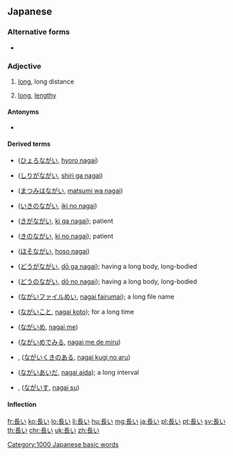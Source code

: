 ==Japanese==
{{ja-kanjitab|なが|yomi=kun}}

===Alternative forms===
* {{l|ja|永い}}

===Adjective===
{{ja-adj|infl=i|ながい}}

# [[long]], long distance
# {{lb|ja|time}} [[long]], [[lengthy]]

====Antonyms====
* {{sense|long}} {{ja-r|短い|みじかい}}

====Derived terms====
{{der-top3}}
* {{l|ja|ひょろ長い}} ([[ひょろながい]], [[hyoro nagai]])
* {{l|ja|尻が長い}} ([[しりがながい]], [[shiri ga nagai]])
* {{l|ja|待つ身は長い}} ([[まつみはながい]], [[matsumi wa nagai]])
* {{l|ja|息の長い}} ([[いきのながい]], [[iki no nagai]])
* {{l|ja|気が長い}} ([[きがながい]], [[ki ga nagai]]); patient
* {{l|ja|気の長い}} ([[きのながい]], [[ki no nagai]]); patient
{{der-mid3}}
* {{l|ja|細長い}} ([[ほそながい]], [[hoso nagai]])
* {{l|ja|胴が長い}} ([[どうがながい]], [[dō ga nagai]]); having a long body, long-bodied
* {{l|ja|胴の長い}} ([[どうのながい]], [[dō no nagai]]); having a long body, long-bodied
* {{l|ja|長いファイル名}} ([[ながいファイルめい]], [[nagai fairumai]]); a long file name
* {{l|ja|長い事}} ([[ながいこと]], [[nagai koto]]); for a long time
{{der-mid3}}
* {{l|ja|長い目}} ([[ながいめ]], [[nagai me]])
* {{l|ja|長い目で見る}} ([[ながいめでみる]], [[nagai me de miru]])
* {{l|ja|長い茎の有る}}, {{l|ja|長い茎のある}} ([[ながいくきのある]], [[nagai kugi no aru]])
* {{l|ja|長い間}} ([[ながいあいだ]], [[nagai aida]]); a long interval
* {{l|ja|長椅子}}, {{l|ja|長いす}} ([[ながいす]], [[nagai su]])
{{der-bottom}}

====Inflection====
{{ja-i|なが}}

[[Category:1000 Japanese basic words]]

[[fr:長い]]
[[ko:長い]]
[[lo:長い]]
[[li:長い]]
[[hu:長い]]
[[mg:長い]]
[[ja:長い]]
[[pl:長い]]
[[pt:長い]]
[[sv:長い]]
[[th:長い]]
[[chr:長い]]
[[uk:長い]]
[[zh:長い]]